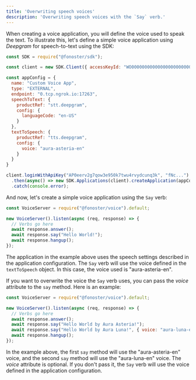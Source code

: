 ```yaml
---
title: 'Overwriting speech voices'
description: 'Overwriting speech voices with the `Say` verb.'
---
```


When creating a voice application, you will define the voice used to speak the text. To illustrate this, let's define a simple voice application using _Deepgram_ for speech-to-text using the SDK:

```javascript create-app.js {10-13}
const SDK = require("@fonoster/sdk");

const client = new SDK.Client({ accessKeyId: "WO000000000000000000000000000000" });

const appConfig = {
  name: "Custom Voice App",
  type: "EXTERNAL",
  endpoint: "0.tcp.ngrok.io:17263",
  speechToText: {
    productRef: "stt.deepgram",
    config: {
      languageCode: "en-US"
    }
  },
  textToSpeech: {
    productRef: "tts.deepgram",
    config: {
      voice: "aura-asteria-en"
    }
  }
}

client.loginWithApiKey("AP0eerv2g7qow3e950k7twu4rvydcunq3k", "fNc...")
  .then(async() => new SDK.Applications(client).createApplication(appConfig))
  .catch(console.error);
```

And now, let's create a simple voice application using the `Say` verb:

```javascript voice-server.js
const VoiceServer = require("@fonoster/voice").default;

new VoiceServer().listen(async (req, response) => {
  // Verbs go here
  await response.answer();
  await response.say("Hello World!");
  await response.hangup();
});
```

The application in the example above uses the speech settings described in the application configuration. The `Say` verb will use the voice defined in the `textToSpeech` object. In this case, the voice used is "aura-asteria-en".

If you want to overwrite the voice the `Say` verb uses, you can pass the _voice_ attribute to the `say` method. Here is an example:

```javascript voice-server.js {7}
const VoiceServer = require("@fonoster/voice").default;

new VoiceServer().listen(async (req, response) => {
  // Verbs go here
  await response.answer();
  await response.say("Hello World by Aura Asteria!");
  await response.say("Hello World by Aura Luna!", { voice: "aura-luna-en" });
  await response.hangup();
});
```

In the example above, the first `say` method will use the "aura-asteria-en" voice, and the second `say` method will use the "aura-luna-en" voice. The _voice_ attribute is optional. If you don't pass it, the `Say` verb will use the voice defined in the application configuration.